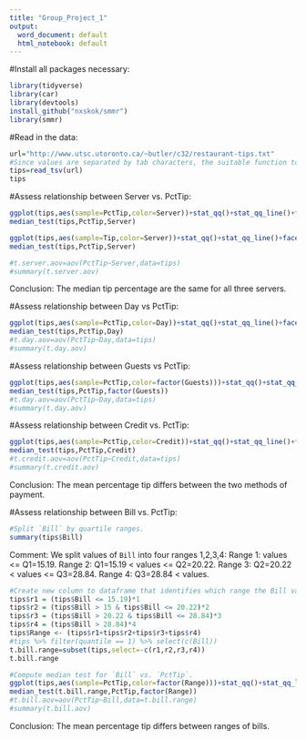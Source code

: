 ```yaml
---
title: "Group_Project_1"
output:
  word_document: default
  html_notebook: default
---
```


#Install all packages necessary:
```r
library(tidyverse)
library(car)
library(devtools)
install_github("nxskok/smmr")
library(smmr)
```

#Read in the data:
```r
url="http://www.utsc.utoronto.ca/~butler/c32/restaurant-tips.txt"
#Since values are separated by tab characters, the suitable function to read the data file is read_tsv().
tips=read_tsv(url)
tips
```

#Assess relationship between Server vs. PctTip:
```r
ggplot(tips,aes(sample=PctTip,color=Server))+stat_qq()+stat_qq_line()+facet_wrap(~Server,scale="free",ncol=2)
median_test(tips,PctTip,Server)

ggplot(tips,aes(sample=Tip,color=Server))+stat_qq()+stat_qq_line()+facet_wrap(~Server,scale="free",ncol=2)
median_test(tips,PctTip,Server)

#t.server.aov=aov(PctTip~Server,data=tips)
#summary(t.server.aov)
```
Conclusion: The median tip percentage are the same for all three servers.

#Assess relationship between Day vs PctTip:
```r
ggplot(tips,aes(sample=PctTip,color=Day))+stat_qq()+stat_qq_line()+facet_wrap(~Day,scale="free",ncol=3)
median_test(tips,PctTip,Day)
#t.day.aov=aov(PctTip~Day,data=tips)
#summary(t.day.aov)
```

#Assess relationship between Guests vs PctTip:
```r
ggplot(tips,aes(sample=PctTip,color=factor(Guests)))+stat_qq()+stat_qq_line()+facet_wrap(~factor(Guests),scale="free",ncol=3)
median_test(tips,PctTip,factor(Guests))
#t.day.aov=aov(PctTip~Day,data=tips)
#summary(t.day.aov)
```

#Assess relationship between Credit vs. PctTip:
```r
ggplot(tips,aes(sample=PctTip,color=Credit))+stat_qq()+stat_qq_line()+facet_wrap(~Credit,scale="free",ncol=3)
median_test(tips,PctTip,Credit)
#t.credit.aov=aov(PctTip~Credit,data=tips)
#summary(t.credit.aov)
```
Conclusion: The mean percentage tip differs between the two methods of payment. 

#Assess relationship between Bill vs. PctTip:
```r
#Split `Bill` by quartile ranges.
summary(tips$Bill)
```
Comment: We split values of `Bill` into four ranges 1,2,3,4:
Range 1: values <= Q1=15.19.
Range 2: Q1=15.19 < values <= Q2=20.22.
Range 3: Q2=20.22 < values <= Q3=28.84.
Range 4: Q3=28.84 < values.

```r
#Create new column to dataframe that identifies which range the Bill value belongs to.
tips$r1 = (tips$Bill <= 15.19)*1
tips$r2 = (tips$Bill > 15 & tips$Bill <= 20.22)*2
tips$r3 = (tips$Bill > 20.22 & tips$Bill <= 28.84)*3
tips$r4 = (tips$Bill > 28.84)*4
tips$Range <- (tips$r1+tips$r2+tips$r3+tips$r4)
#tips %>% filter(quantile == 1) %>% select(c(Bill))
t.bill.range=subset(tips,select=-c(r1,r2,r3,r4))
t.bill.range
```

```r
#Compute median test for `Bill` vs. `PctTip`.
ggplot(tips,aes(sample=PctTip,color=factor(Range)))+stat_qq()+stat_qq_line()+facet_wrap(~factor(Range),scale="free",ncol=3)
median_test(t.bill.range,PctTip,factor(Range))
#t.bill.aov=aov(PctTip~Bill,data=t.bill.range)
#summary(t.bill.aov)
```
Conclusion: The mean percentage tip differs between ranges of bills.


